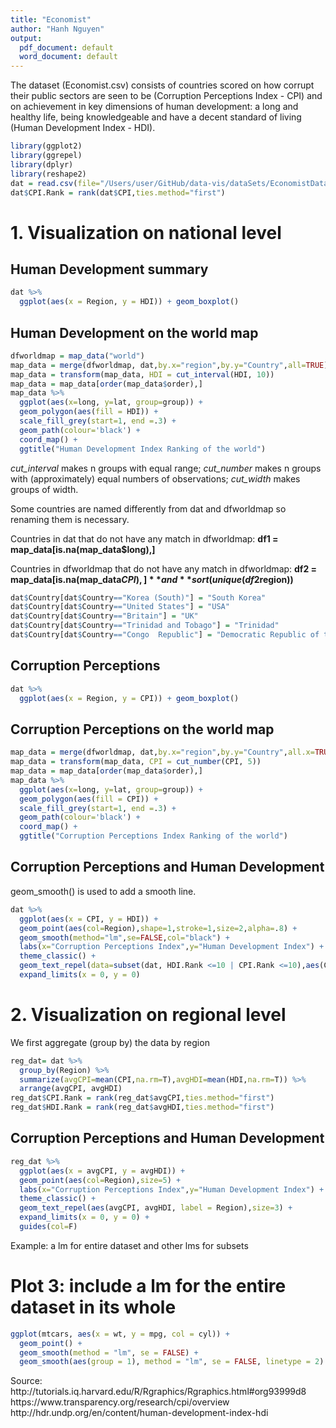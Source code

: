```yaml
---
title: "Economist"
author: "Hanh Nguyen"
output:
  pdf_document: default
  word_document: default
---
```


The dataset (Economist.csv) consists of countries scored on how corrupt their public sectors are seen to be (Corruption Perceptions Index - CPI) and on achievement in key dimensions of human development: a long and healthy life, being knowledgeable and have a decent standard of living (Human Development Index - HDI).  


```r
library(ggplot2)
library(ggrepel)
library(dplyr)
library(reshape2)
dat = read.csv(file="/Users/user/GitHub/data-vis/dataSets/EconomistData.csv",header=TRUE)
dat$CPI.Rank = rank(dat$CPI,ties.method="first")
```

# 1. Visualization on national level  

## Human Development summary

```r
dat %>%
  ggplot(aes(x = Region, y = HDI)) + geom_boxplot()
```

## Human Development on the world map  

```r
dfworldmap = map_data("world")
map_data = merge(dfworldmap, dat,by.x="region",by.y="Country",all=TRUE)
map_data = transform(map_data, HDI = cut_interval(HDI, 10))
map_data = map_data[order(map_data$order),]
map_data %>%
  ggplot(aes(x=long, y=lat, group=group)) +
  geom_polygon(aes(fill = HDI)) +
  scale_fill_grey(start=1, end =.3) + 
  geom_path(colour='black') +
  coord_map() +
  ggtitle("Human Development Index Ranking of the world")
```

*cut_interval* makes n groups with equal range; *cut_number* makes n groups with (approximately) equal numbers of observations; *cut_width* makes groups of width.  

Some countries are named differently from dat and dfworldmap so renaming them is necessary.  

Countries in dat that do not have any match in dfworldmap: **df1 = map_data[is.na(map_data$long),]**  

Countries in dfworldmap that do not have any match in dfworldmap: **df2 = map_data[is.na(map_data$CPI),]** and **sort(unique(df2$region))**  

```r
dat$Country[dat$Country=="Korea (South)"] = "South Korea"
dat$Country[dat$Country=="United States"] = "USA"
dat$Country[dat$Country=="Britain"] = "UK"
dat$Country[dat$Country=="Trinidad and Tobago"] = "Trinidad"
dat$Country[dat$Country=="Congo  Republic"] = "Democratic Republic of the Congo"
```


## Corruption Perceptions  

```r
dat %>%
  ggplot(aes(x = Region, y = CPI)) + geom_boxplot()
```

## Corruption Perceptions on the world map  

```r
map_data = merge(dfworldmap, dat,by.x="region",by.y="Country",all.x=TRUE)
map_data = transform(map_data, CPI = cut_number(CPI, 5))
map_data = map_data[order(map_data$order),]
map_data %>%
  ggplot(aes(x=long, y=lat, group=group)) +
  geom_polygon(aes(fill = CPI)) +
  scale_fill_grey(start=1, end =.3) + 
  geom_path(colour='black') +
  coord_map() +
  ggtitle("Corruption Perceptions Index Ranking of the world")
```

## Corruption Perceptions and Human Development  

geom_smooth() is used to add a smooth line.

```r
dat %>%
  ggplot(aes(x = CPI, y = HDI)) + 
  geom_point(aes(col=Region),shape=1,stroke=1,size=2,alpha=.8) +
  geom_smooth(method="lm",se=FALSE,col="black") +
  labs(x="Corruption Perceptions Index",y="Human Development Index") +
  theme_classic() +
  geom_text_repel(data=subset(dat, HDI.Rank <=10 | CPI.Rank <=10),aes(CPI, HDI, label = Country),size=2.5) +
  expand_limits(x = 0, y = 0)
```
  
# 2. Visualization on regional level 

We first aggregate (group by) the data by region  

```r
reg_dat= dat %>%
  group_by(Region) %>%
  summarize(avgCPI=mean(CPI,na.rm=T),avgHDI=mean(HDI,na.rm=T)) %>%
  arrange(avgCPI, avgHDI)
reg_dat$CPI.Rank = rank(reg_dat$avgCPI,ties.method="first")
reg_dat$HDI.Rank = rank(reg_dat$avgHDI,ties.method="first")
```

## Corruption Perceptions and Human Development  

```r
reg_dat %>%
  ggplot(aes(x = avgCPI, y = avgHDI)) + 
  geom_point(aes(col=Region),size=5) +
  labs(x="Corruption Perceptions Index",y="Human Development Index") +
  theme_classic() +
  geom_text_repel(aes(avgCPI, avgHDI, label = Region),size=3) + 
  expand_limits(x = 0, y = 0) +
  guides(col=F)
```
Example: a lm for entire dataset and other lms for subsets

# Plot 3: include a lm for the entire dataset in its whole

```r
ggplot(mtcars, aes(x = wt, y = mpg, col = cyl)) +
  geom_point() +
  geom_smooth(method = "lm", se = FALSE) +
  geom_smooth(aes(group = 1), method = "lm", se = FALSE, linetype = 2)
```

 
  
Source:  
http://tutorials.iq.harvard.edu/R/Rgraphics/Rgraphics.html#org93999d8  
https://www.transparency.org/research/cpi/overview  
http://hdr.undp.org/en/content/human-development-index-hdi  


